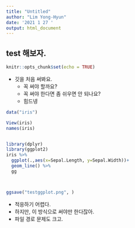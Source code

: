 ```yaml
---
title: "Untitled"
author: "Lim Yong-Hyun"
date: '2021 1 27 '
output: html_document
---
```

## test 해보자. 
```r
knitr::opts_chunk$set(echo = TRUE)
```

+ 깃을 처음 써봐요.
  - 꼭 써야 할까요?
  * 꼭 써야 한다면 좀 쉬우면 안 되나요?
  + 힘드넹
  
```r
data("iris")

View(iris)
names(iris)


library(dplyr)
library(ggplot2)
iris %>% 
  ggplot(.,aes(x=Sepal.Length, y=Sepal.Width))+
  geom_line() %>% 
  gg



ggsave("testggplot.png", )

```
+ 적응하기 어렵다.
+ 하지만, 이 방식으로 써야만 한다잖아.
+ 파일 경로 문제도 크고.



